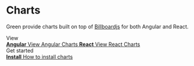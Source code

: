 
<Meta title="Components/Charts" />

<style>
  {`
  .subheading {
    --mediumdark: '#999999';
    font-weight: 900;
    font-size: 13px;
    color: #999;
    letter-spacing: 6px;
    line-height: 24px;
    text-transform: uppercase;
    margin-bottom: 12px;
    margin-top: 40px;
  }

  .link-list {
    display: grid;
    grid-template-columns: 1fr;
    row-gap: 10px;
  }

  @media (min-width: 620px) {
    .link-list {
      row-gap: 20px;
      column-gap: 20px;
      grid-template-columns: 1fr 1fr;
    }
  }

  @media all and (-ms-high-contrast:none) {
  .link-list {
      display: -ms-grid;
      -ms-grid-columns: 1fr 1fr;
    }
  }

  .link-item {
    display: block;
    padding: 20px 30px 20px 15px;
    border: 1px solid #00000010;
    border-radius: 5px;
    transition: background 150ms ease-out, border 150ms ease-out, transform 150ms ease-out;
    color: #333333;
    display: flex;
    align-items: flex-start;
  }

  .link-item:hover {
    border-color: #1EA7FD50;
    transform: translate3d(0, -3px, 0);
    box-shadow: rgba(0, 0, 0, 0.08) 0 3px 10px 0;
  }

  .link-item:active {
    border-color: #1EA7FD;
    transform: translate3d(0, 0, 0);
  }

  .link-item strong {
    font-weight: 700;
    display: block;
    margin-bottom: 2px;
  }

  .link-item img {
    height: 40px;
    width: 40px;
    margin-right: 15px;
    flex: none;
  }

  .link-item span {
    font-size: 14px;
    line-height: 20px;
  }
  `}
</style>

# Charts

Green provide charts built on top of [Billboardjs](https://naver.github.io/billboard.js/) for both Angular and React.

<div className="subheading">View</div>

<div className="link-list">
  <a
    className="link-item"
    href="https://sebgroup.github.io/green/latest/angular-charts/"
    target="_blank"
  >
    <span>
      <strong>Angular</strong>
      View Angular Charts
    </span>
  </a>
  <a
    className="link-item"
    href="https://sebgroup.github.io/green/latest/react-charts/"
    target="_blank"
  >
    <span>
      <strong>React</strong>
      View React Charts
    </span>
  </a>
</div>

<div className="subheading">Get started</div>

<div className="link-list">
  <a
    className="link-item"
    href="?path=/story/get-started-install--page"
    target="_self"
  >
    <span>
      <strong>Install</strong>
      How to install charts
    </span>
  </a>
</div>
